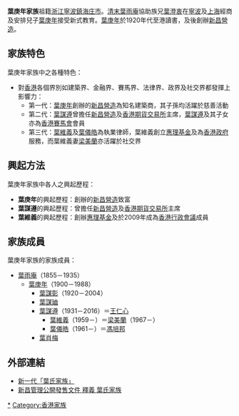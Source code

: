'''葉庚年家族'''祖籍[[浙江|浙江]][[寧波|寧波]][[鎮海|鎮海]][[庄市街道|庄市]]。[[清末|清末]][[葉雨庵|葉雨庵]]協助族兄[[葉澄衷|葉澄衷]]在[[寧波|寧波]]及[[上海|上海]]經商及安排兒子[[葉庚年|葉庚年]]接受新式教育。[[葉庚年|葉庚年]]於1920年代至港讀書，及後創辦[[新昌營造|新昌營造]]。

==家族特色 ==
葉庚年家族中之各種特色：
* 對[[香港|香港]]各個界別如建築界、金融界、賽馬界、法律界、政界及社交界都發揮上影響力：
** 第一代：[[葉庚年|葉庚年]]創辦的[[新昌營造|新昌營造]]為知名建築商，其子孫均活躍於慈善活動
** 第二代：[[葉謀遵|葉謀遵]]曾擔任[[新昌營造|新昌營造]]及[[香港期貨交易所|香港期貨交易所]]主席，[[葉謀遵|葉謀遵]]及其子女亦為[[香港賽馬會|香港賽馬會]]會員
** 第三代：[[葉維義|葉維義]]及[[葉儀皓|葉儀皓]]為執業律師，葉維義創立[[惠理基金|惠理基金]]及為[[香港政府|香港政府]]服務，而葉維義妻[[葉梁美蘭|梁美蘭]]亦活躍於社交界

==興起方法==
葉庚年家族中各人之興起歷程：
* '''葉庚年'''的興起歷程：創辦的[[新昌營造|新昌營造]]致富
* '''葉謀遵'''的興起歷程：曾擔任[[新昌營造|新昌營造]]及[[香港期貨交易所|香港期貨交易所]]主席
* '''葉維義'''的興起歷程：創辦[[惠理基金|惠理基金]]及於2009年成為[[香港行政會議|香港行政會議]]成員

==家族成員==
葉庚年家族的家族成員：
* [[葉雨庵|葉雨庵]]（1855－1935）
** [[葉庚年|葉庚年]]（1900－1988）
*** [[葉謀彰|葉謀彰]]（1920－2004）
*** [[葉謀廸|葉謀廸]]
*** [[葉謀遵|葉謀遵]]（1931－2016）＝[[王仁心|王仁心]]
**** [[葉維義|葉維義]]（1959－）＝[[葉梁美蘭|梁美蘭]]（1967－）
**** [[葉儀皓|葉儀皓]]（1961－）＝[[馮培邦|馮培邦]]
*** [[葉肖梅|葉肖梅]]

==外部連結==
*[http://www.cnki.com.cn/Article/CJFDTOTAL-NBJJ199705018.htm 新一代「葉氏家族」]
*[https://web.archive.org/web/20080820093432/http://www.synergis.com.hk/PDF/big5/prospectus_c.pdf 新昌管理公開發售文件 釋義 葉氏家族]

[[Category:葉庚年家族|*]]
[[Category:香港家族|Category:香港家族]]